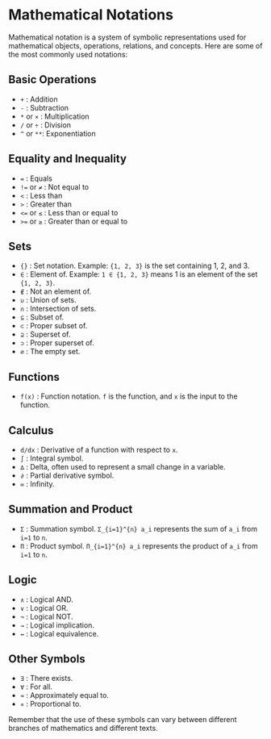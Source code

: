 # Mathematical Notations

Mathematical notation is a system of symbolic representations used for mathematical objects, operations, relations, and concepts. Here are some of the most commonly used notations:

## Basic Operations

- `+` : Addition
- `-` : Subtraction
- `*` or `×` : Multiplication
- `/` or `÷` : Division
- `^` or `**`: Exponentiation

## Equality and Inequality

- `=` : Equals
- `!=` or `≠` : Not equal to
- `<` : Less than
- `>` : Greater than
- `<=` or `≤` : Less than or equal to
- `>=` or `≥` : Greater than or equal to

## Sets

- `{}` : Set notation. Example: `{1, 2, 3}` is the set containing 1, 2, and 3.
- `∈` : Element of. Example: `1 ∈ {1, 2, 3}` means 1 is an element of the set `{1, 2, 3}`.
- `∉` : Not an element of.
- `∪` : Union of sets.
- `∩` : Intersection of sets.
- `⊆` : Subset of.
- `⊂` : Proper subset of.
- `⊇` : Superset of.
- `⊃` : Proper superset of.
- `∅` : The empty set.

## Functions

- `f(x)` : Function notation. `f` is the function, and `x` is the input to the function.

## Calculus

- `d/dx` : Derivative of a function with respect to `x`.
- `∫` : Integral symbol.
- `∆` : Delta, often used to represent a small change in a variable.
- `∂` : Partial derivative symbol.
- `∞` : Infinity.

## Summation and Product

- `Σ` : Summation symbol. `Σ_{i=1}^{n} a_i` represents the sum of `a_i` from `i=1` to `n`.
- `Π` : Product symbol. `Π_{i=1}^{n} a_i` represents the product of `a_i` from `i=1` to `n`.

## Logic

- `∧` : Logical AND.
- `∨` : Logical OR.
- `¬` : Logical NOT.
- `→` : Logical implication.
- `↔` : Logical equivalence.

## Other Symbols

- `∃` : There exists.
- `∀` : For all.
- `≈` : Approximately equal to.
- `∝` : Proportional to.

Remember that the use of these symbols can vary between different branches of mathematics and different texts.
